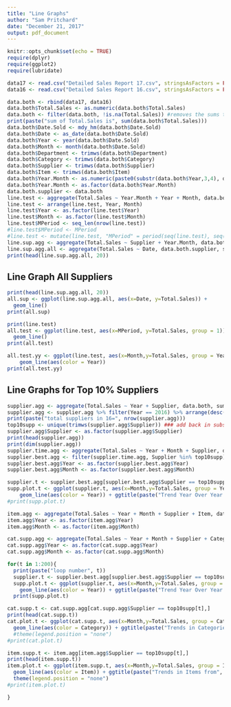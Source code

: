 ```yaml
---
title: "Line Graphs"
author: "Sam Pritchard"
date: "December 21, 2017"
output: pdf_document
---
```


```r
knitr::opts_chunk$set(echo = TRUE)
require(dplyr)
require(ggplot2)
require(lubridate)

data17 <- read.csv("Detailed Sales Report 17.csv", stringsAsFactors = FALSE)
data16 <- read.csv("Detailed Sales Report 16.csv", stringsAsFactors = FALSE)

data.both <- rbind(data17, data16)
data.both$Total.Sales <- as.numeric(data.both$Total.Sales)
data.both <- filter(data.both, !is.na(Total.Sales)) #removes the sums that had $ signs in them
print(paste("sum of Total.Sales is", sum(data.both$Total.Sales)))
data.both$Date.Sold <- mdy_hm(data.both$Date.Sold)
data.both$Date <- as_date(data.both$Date.Sold)
data.both$Year <- year(data.both$Date.Sold)
data.both$Month <- month(data.both$Date.Sold)
data.both$Department <- trimws(data.both$Department)
data.both$Category <- trimws(data.both$Category)
data.both$Supplier <- trimws(data.both$Supplier)
data.both$Item <- trimws(data.both$Item)
data.both$Year.Month <- as.numeric(paste0(substr(data.both$Year,3,4), data.both$Month))
data.both$Year.Month <- as.factor(data.both$Year.Month)
data.both.supplier <- data.both
line.test <- aggregate(Total.Sales ~ Year.Month + Year + Month, data.both.supplier, sum)
line.test <- arrange(line.test, Year, Month)
line.test$Year <- as.factor(line.test$Year)
line.test$Month <- as.factor(line.test$Month)
line.test$MPeriod <- seq_len(nrow(line.test))
#line.test$MPeriod <- MPeriod
#line.test <- mutate(line.test, "MPeriod" = period(seq(line.test), seq("months")))
line.sup.agg <- aggregate(Total.Sales ~ Supplier + Year.Month, data.both.supplier, sum)
line.sup.agg.all <- aggregate(Total.Sales ~ Date, data.both.supplier, sum)
print(head(line.sup.agg.all, 20))
```
## Line Graph All Suppliers

```r
print(head(line.sup.agg.all, 20))
all.sup <- ggplot(line.sup.agg.all, aes(x=Date, y=Total.Sales)) +
  geom_line()
print(all.sup)

print(line.test)
all.test <- ggplot(line.test, aes(x=MPeriod, y=Total.Sales, group = 1)) +
  geom_line()
print(all.test)

all.test.yy <- ggplot(line.test, aes(x=Month,y=Total.Sales, group = Year)) +
    geom_line(aes(color = Year))
print(all.test.yy)
```

## Line Graphs for Top 10% Suppliers

```r

supplier.agg <- aggregate(Total.Sales ~ Year + Supplier, data.both, sum)
supplier.agg <- supplier.agg %>% filter(Year == 2016) %>% arrange(desc(Total.Sales))
print(paste("total suppliers in 16=", nrow(supplier.agg)))
top10supp <- unique(trimws(supplier.agg$Supplier)) ### add back in subset [1:43] for true top 10%
supplier.agg$Supplier <- as.factor(supplier.agg$Supplier)
print(head(supplier.agg))
print(dim(supplier.agg))
supplier.time.agg <- aggregate(Total.Sales ~ Year + Month + Supplier, data.both, sum)
supplier.best.agg <- filter(supplier.time.agg, Supplier %in% top10supp)
supplier.best.agg$Year <- as.factor(supplier.best.agg$Year)
supplier.best.agg$Month <- as.factor(supplier.best.agg$Month)

supplier.t <- supplier.best.agg[supplier.best.agg$Supplier == top10supp[1],]
supp.plot.t <- ggplot(supplier.t, aes(x=Month,y=Total.Sales, group = Year)) +
    geom_line(aes(color = Year)) + ggtitle(paste("Trend Year Over Year for", supplier.t$Supplier[1]))
#print(supp.plot.t)

item.agg <- aggregate(Total.Sales ~ Year + Month + Supplier + Item, data.both, sum)
item.agg$Year <- as.factor(item.agg$Year)
item.agg$Month <- as.factor(item.agg$Month)

cat.supp.agg <- aggregate(Total.Sales ~ Year + Month + Supplier + Category, data.both, sum)
cat.supp.agg$Year <- as.factor(cat.supp.agg$Year)
cat.supp.agg$Month <- as.factor(cat.supp.agg$Month)

for(t in 1:200){
  print(paste("loop number", t))
  supplier.t <- supplier.best.agg[supplier.best.agg$Supplier == top10supp[t],]
  supp.plot.t <- ggplot(supplier.t, aes(x=Month,y=Total.Sales, group = Year)) +
    geom_line(aes(color = Year)) + ggtitle(paste("Trend Year Over Year for", supplier.t$Supplier[1]))
  print(supp.plot.t)

cat.supp.t <- cat.supp.agg[cat.supp.agg$Supplier == top10supp[t],]
print(head(cat.supp.t))
cat.plot.t <- ggplot(cat.supp.t, aes(x=Month,y=Total.Sales, group = Category)) +
  geom_line(aes(color = Category)) + ggtitle(paste("Trends in Categories from", cat.supp.t$Supplier[1])) 
  #theme(legend.position = "none")
#print(cat.plot.t)

item.supp.t <- item.agg[item.agg$Supplier == top10supp[t],]
print(head(item.supp.t))
item.plot.t <- ggplot(item.supp.t, aes(x=Month,y=Total.Sales, group = Item)) +
  geom_line(aes(color = Item)) + ggtitle(paste("Trends in Items from", item.supp.t$Supplier[1])) +
  theme(legend.position = "none")
#print(item.plot.t)

}

```



